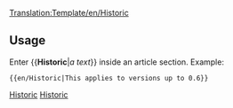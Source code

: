<noinclude>[[Translation:Template/en/Historic]]</noinclude><noinclude></noinclude><includeonly>{{en/Ambox| type  = content
| text  = <strong>Historic content</strong><br/>This page contains content that is no longer relevant for the current version of OpenTTD. Please keep it intact because it shows some of the history of this wiki as documentation.<br/>
{{{1|}}}
}}</includeonly><noinclude>

==Usage==
Enter <nowiki>{{</nowiki>'''Historic'''|''a text''<nowiki>}}</nowiki> inside an article section. Example:
<pre>{{en/Historic|This applies to versions up to 0.6}}</pre>

{{en/Historic|This applies to versions up to 0.6}}


[[Category:en/Templates|Historic]][[Category:en/Message boxes|Historic]]</noinclude>